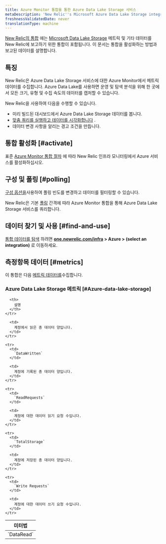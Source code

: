 ```yaml
---
title: Azure Monitor 통합을 통한 Azure Data Lake Storage 서비스
metaDescription: 'New Relic''s Microsoft Azure Data Lake Storage integration: what data it reports and how to enable it.'
freshnessValidatedDate: never
translationType: machine
---
```


[New Relic의 통합](/docs/infrastructure/integrations-getting-started/getting-started/introduction-infrastructure-integrations) 에는 [Microsoft Data Lake Storage](https://learn.microsoft.com/en-us/azure/data-lake-store) 메트릭 및 기타 데이터를 New Relic에 보고하기 위한 통합이 포함됩니다. 이 문서는 통합을 활성화하는 방법과 보고된 데이터를 설명합니다.

## 특징

New Relic은 Azure Data Lake Storage 서비스에 대한 Azure Monitor에서 메트릭 데이터를 수집합니다. Azure Data Lake를 사용하면 운영 및 탐색 분석을 위해 한 곳에서 모든 크기, 유형 및 수집 속도의 데이터를 캡처할 수 있습니다.

New Relic을 사용하여 다음을 수행할 수 있습니다.

* 미리 빌드된 대시보드에서 Azure Data Lake Storage 데이터를 봅니다.
* [맞춤 쿼리를 실행하고 데이터를 시각화합니다](/docs/infrastructure/integrations-getting-started/getting-started/use-integration-data-new-relic-insights) .
* 데이터 변경 사항을 알리는 경고 조건을 만듭니다.

## 통합 활성화 [#activate]

표준 [Azure Monitor 통합 절차](/docs/infrastructure/microsoft-azure-integrations/azure-integrations-list/azure-monitor) 에 따라 New Relic 인프라 모니터링에서 Azure 서비스를 활성화하십시오.

## 구성 및 폴링 [#polling]

[구성 옵션을](/docs/infrastructure/microsoft-azure-integrations/azure-integrations-list/azure-monitor/#settings)사용하여 폴링 빈도를 변경하고 데이터를 필터링할 수 있습니다.

New Relic은 기본 [폴링](/docs/infrastructure/microsoft-azure-integrations/azure-integrations-list/azure-monitor/#settings) 간격에 따라 Azure Monitor 통합을 통해 Azure Data Lake Storage 서비스를 쿼리합니다.

## 데이터 찾기 및 사용 [#find-and-use]

[통합 데이터를 탐색](/docs/infrastructure/integrations/find-use-infrastructure-integration-data) 하려면 <DNT>**[one.newrelic.com/infra](https://one.newrelic.com/infra) > Azure > (select an integration)**</DNT> 로 이동하세요.

## 측정항목 데이터 [#metrics]

이 통합은 다음 [메트릭 데이터를](/docs/infrastructure/integrations-getting-started/getting-started/understand-integration-data-data-types#metric)수집합니다.

### Azure Data Lake Storage 메트릭 [#Azure-data-lake-storage]

<table>
  <thead>
    <tr>
      <th style={{ width: "300px" }}>
        미터법
      </th>

      <th>
        설명
      </th>
    </tr>
  </thead>

  <tbody>
    <tr>
      <td>
        `DataRead`
      </td>

      <td>
        계정에서 읽은 총 데이터 양입니다.
      </td>
    </tr>

    <tr>
      <td>
        `DataWritten`
      </td>

      <td>
        계정에 기록된 총 데이터 양입니다.
      </td>
    </tr>

    <tr>
      <td>
        `ReadRequests`
      </td>

      <td>
        계정에 대한 데이터 읽기 요청 수입니다.
      </td>
    </tr>

    <tr>
      <td>
        `TotalStorage`
      </td>

      <td>
        계정에 저장된 총 데이터 양입니다.
      </td>
    </tr>

    <tr>
      <td>
        `Write Requests`
      </td>

      <td>
        계정에 대한 데이터 쓰기 요청 수입니다.
      </td>
    </tr>
  </tbody>
</table>
